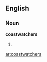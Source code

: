 ==English==
===Noun===
'''coastwatchers''' {{p}}

# {{plural of|[[coastwatcher]]|lang=English}}

[[ar:coastwatchers]]